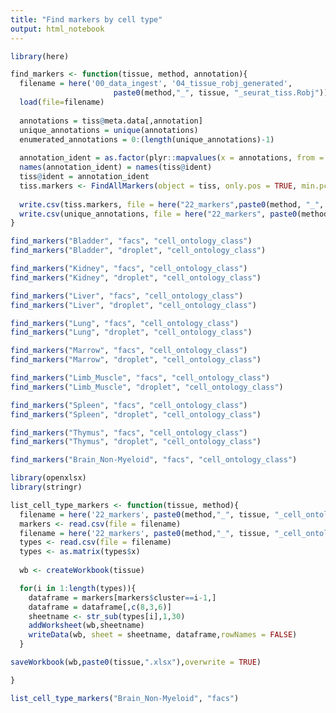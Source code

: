 ```yaml
---
title: "Find markers by cell type"
output: html_notebook
---
```


```r
library(here)

find_markers <- function(tissue, method, annotation){
  filename = here('00_data_ingest', '04_tissue_robj_generated', 
                       paste0(method,"_", tissue, "_seurat_tiss.Robj"))
  load(file=filename)
  
  annotations = tiss@meta.data[,annotation]
  unique_annotations = unique(annotations)
  enumerated_annotations = 0:(length(unique_annotations)-1)
  
  annotation_ident = as.factor(plyr::mapvalues(x = annotations, from = unique_annotations, to = enumerated_annotations))
  names(annotation_ident) = names(tiss@ident)
  tiss@ident = annotation_ident
  tiss.markers <- FindAllMarkers(object = tiss, only.pos = TRUE, min.pct = 0.25, thresh.use = 0.25)
  
  write.csv(tiss.markers, file = here("22_markers",paste0(method, "_", tissue, "_", annotation, "_markers.csv")))
  write.csv(unique_annotations, file = here("22_markers", paste0(method, "_", tissue, "_", annotation, "_classes.csv")))
}
```

```r
find_markers("Bladder", "facs", "cell_ontology_class")
find_markers("Bladder", "droplet", "cell_ontology_class")

find_markers("Kidney", "facs", "cell_ontology_class")
find_markers("Kidney", "droplet", "cell_ontology_class")

find_markers("Liver", "facs", "cell_ontology_class")
find_markers("Liver", "droplet", "cell_ontology_class")

find_markers("Lung", "facs", "cell_ontology_class")
find_markers("Lung", "droplet", "cell_ontology_class")

find_markers("Marrow", "facs", "cell_ontology_class")
find_markers("Marrow", "droplet", "cell_ontology_class")

find_markers("Limb_Muscle", "facs", "cell_ontology_class")
find_markers("Limb_Muscle", "droplet", "cell_ontology_class")

find_markers("Spleen", "facs", "cell_ontology_class")
find_markers("Spleen", "droplet", "cell_ontology_class")

find_markers("Thymus", "facs", "cell_ontology_class")
find_markers("Thymus", "droplet", "cell_ontology_class")

find_markers("Brain_Non-Myeloid", "facs", "cell_ontology_class")
```

```r
library(openxlsx)
library(stringr)

list_cell_type_markers <- function(tissue, method){
  filename = here('22_markers', paste0(method,"_", tissue, "_cell_ontology_class_markers.csv"))
  markers <- read.csv(file = filename)
  filename = here('22_markers', paste0(method,"_", tissue, "_cell_ontology_class_classes.csv"))
  types <- read.csv(file = filename)
  types <- as.matrix(types$x)
  
  wb <- createWorkbook(tissue)

  for(i in 1:length(types)){
    dataframe = markers[markers$cluster==i-1,]
    dataframe = dataframe[,c(8,3,6)]
    sheetname <- str_sub(types[i],1,30)
    addWorksheet(wb,sheetname)
    writeData(wb, sheet = sheetname, dataframe,rowNames = FALSE)
  }

saveWorkbook(wb,paste0(tissue,".xlsx"),overwrite = TRUE)

}

list_cell_type_markers("Brain_Non-Myeloid", "facs")
```